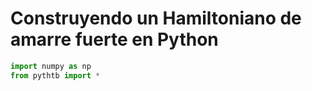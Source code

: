 # Construyendo un Hamiltoniano de amarre fuerte en Python



```python
import numpy as np 
from pythtb import *
```

